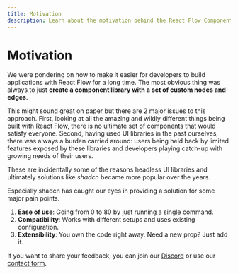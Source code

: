 ```yaml
---
title: Motivation
description: Learn about the motivation behind the React Flow Components project.
---
```



# Motivation

We were pondering on how to make it easier for developers to build applications with React Flow for a long time. The most obvious thing was always to just **create a component library with a set of custom nodes and edges**.

This might sound great on paper but there are 2 major issues to this approach. First, looking at all the amazing and wildly different things being built with React Flow, there is no ultimate set of components that would satisfy everyone.
Second, having used UI libraries in the past ourselves, there was always a burden carried around: users being held back by limited features exposed by these libraries and developers playing catch-up with growing needs of their users.

These are incidentally some of the reasons headless UI libraries and ultimately solutions like _shadcn_ became more popular over the years.

Especially shadcn has caught our eyes in providing a solution for some major pain points.

1. **Ease of use**: Going from 0 to 80 by just running a single command.
2. **Compatibility**: Works with different setups and uses existing configuration.
3. **Extensibility**: You own the code right away. Need a new prop? Just add it.

If you want to share your feedback, you can join our [Discord](https://discord.gg/RVmnytFmGW) or use our [contact form](https://xyflow.com/contact).
